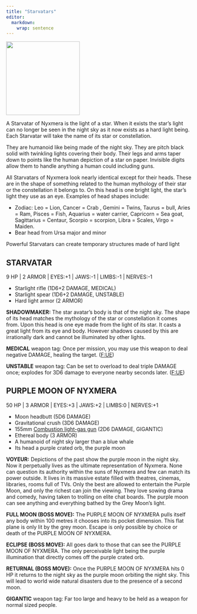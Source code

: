 ```yaml
---
title: "Starvatars"
editor: 
  markdown: 
    wrap: sentence
---
```


![](images/starvatar.png){width=200px fig-align="center"}

A Starvatar of Nyxmera is the light of a star. When it exists the star’s light can no longer be seen in the night sky as it now exists as a hard light being. Each Starvatar will take the name of its star or constellation.

They are humanoid like being made of the night sky. They are pitch black solid with twinkling lights covering their body. Their legs and arms taper down to points like the human depiction of a star on paper. Invisible digits allow them to handle anything a human could including guns.

All Starvatars of Nyxmera look nearly identical except for their heads. These are in the shape of something related to the human mythology of their star or the constellation it belongs to. On this head is one bright light, the star’s light they use as an eye. Examples of head shapes include:

- Zodiac: Leo = Lion, Cancer = Crab , Gemini = Twins, Taurus = bull, Aries = Ram, Pisces = Fish, Aquarius = water carrier, Capricorn =  Sea goat, Sagittarius = Centaur, Scorpio = scorpion, Libra = Scales, Virgo =  Maiden.
- Bear head from Ursa major and minor

Powerful Starvatars can create temporary structures made of hard light

## STARVATAR {#starvatar}

9 HP \| 2 ARMOR | EYES:+1 \| JAWS:-1 \| LIMBS:-1 \| NERVES:-1

- Starlight rifle (1D6+2 DAMAGE, MEDICAL)
- Starlight spear (1D6+2 DAMAGE, UNSTABLE)
- Hard light armor (2 ARMOR)

__SHADOWMAKER:__ The star avatar’s body is that of the night sky. The shape of its head matches the mythology of the star or constellation it comes from. Upon this head is one eye made from the light of its star. It casts a great light from its eye and body. However shadows caused by this are irrationally dark and cannot be illuminated by other lights.

__MEDICAL__ weapon tag: Once per mission, you may use this weapon to deal negative DAMAGE, healing the target. ([F:UE](https://claymorerpgs.itch.io/fist))

__UNSTABLE__ weapon tag: Can be set to overload to deal triple DAMAGE once; explodes for 3D6 damage to everyone nearby seconds later. ([F:UE](https://claymorerpgs.itch.io/fist))

## PURPLE MOON OF NYXMERA {#purple_moon}

50 HP \| 3 ARMOR | EYES:+3 \| JAWS:+2 \| LIMBS:0 \| NERVES:+1

- Moon headbutt (5D6 DAMAGE)
- Gravitational crush (3D6 DAMAGE)
- 155mm [Combustion light-gas gun](https://en.wikipedia.org/wiki/Combustion_light-gas_gun) (2D6 DAMAGE, GIGANTIC)
- Ethereal body (3 ARMOR)
- A humanoid of night sky larger than a blue whale
- Its head a purple crated orb, the purple moon

__VOYEUR:__ Depictions of the past show the purple moon in the night sky. 
Now it perpetually lives as the ultimate representation of Nyxmera.
None can question its authority within the suns of Nyxmera and few can match its power outside.
It lives in its massive estate filled with theatres, cinemas, libraries, rooms full of TVs.
Only the best are allowed to entertain the Purple Moon, and only the richest can join the viewing.
They love sowing drama and comedy, having taken to trolling on elite chat boards.
The purple moon can see anything and everything bathed by the Grey Moon's light.

__FULL MOON (BOSS MOVE):__ The PURPLE MOON OF NYXMERA pulls itself any body within 100 metres it chooses into its pocket dimension.
This flat plane is only lit by the grey moon.
Escape is only possible by choice or death of the PURPLE MOON OF NYXMERA.

__ECLIPSE (BOSS MOVE):__ All goes dark to those that can see the PURPLE MOON OF NYXMERA. 
The only perceivable light being the purple illumination that directly comes off the purple crated orb.

__RETURNAL (BOSS MOVE):__ Once the PURPLE MOON OF NYXMERA hits 0 HP it returns to the night sky as the purple moon orbiting the night sky.
This will lead to world wide natural disasters due to the presence of a second moon.

__GIGANTIC__ weapon tag: Far too large and heavy to be held as a weapon for normal sized people.